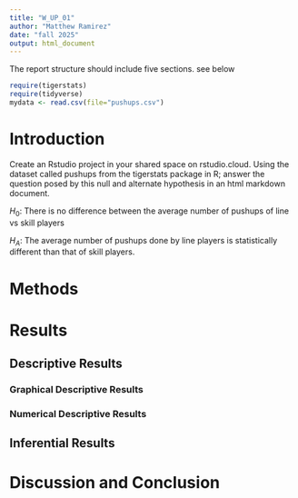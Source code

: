 ```yaml
---
title: "W_UP_01"
author: "Matthew Ramirez"
date: "fall 2025"
output: html_document
---
```




The report structure should include five sections.  see below



```r
require(tigerstats)
require(tidyverse)
mydata <- read.csv(file="pushups.csv")
```

# Introduction

<!--In this section you explain what you are trying to show. Where did the data come from? What is the research or other question you are trying to answer?!-->

Create an Rstudio project in your shared space on rstudio.cloud.  Using the dataset called pushups from the tigerstats package in R; answer the question posed by this null and alternate hypothesis in an html markdown document.

$H_0$: There is no difference between the average number of pushups of line vs skill players

$H_A$: The average number of pushups done by line players is statistically different than that of skill players.

# Methods

<!--Decide on your methods: use "variable analysis" or other appropriate descriptors. Make sure to choose at least one graphical method and at least one numerical method.!-->

# Results

<!--Divide this section into two sub-sections: One for your descriptive results and one for your inferential results.!-->

## Descriptive Results

### Graphical Descriptive Results

<!--Graphical results here. Make sure to show your code. Provide appropriate labels for axes, giving units if possible, and provide a good title for the graph, too. Use the graphical results to describe the patterns if any that exist in the data as focused toward the research question!-->

### Numerical Descriptive Results

<!--Numerical results go here. Use the numerical results to describe the patterns if any that exist in the data as focused toward the research question!-->

## Inferential Results

<!--State hypothesis clearly. Make sure your discussion of the inferential test covers all the aspects that the test output produces, such as test statistic, p-value etc. Make a decision about the null hypothesis, explain the assumptions on which the selected test/procedure was based, and why the chosen procedure satisfys the assumptions and is appropriate to answer the research question!-->


# Discussion and Conclusion

<!--Discussion and conclusion here. If you found a relationship be sure to consider whether the relationship occurs because one of the variavbles causes the other, or whether they perhasps are related for some other reason. Watch the chapter 6 videos from the GeorgeTown videos collection.!-->

